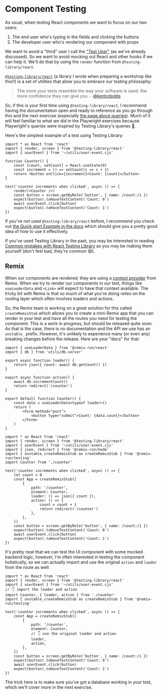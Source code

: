 # Component Testing

As usual, when testing React components we want to focus on our two users:

1. The end user who's typing in the fields and clicking the buttons
2. The developer user who's rendering our component with props

We want to avoid a "third" user I call the
["Test User"](https://kentcdodds.com/blog/avoid-the-test-user) (as we've already
discussed). So we want to avoid mocking out React and other hooks if we can help
it. We'll do that by using the `render` function from `@testing-library/react`.

[`@testing-library/react`](https://testing-library.com/react)
(a library I wrote when preparing a workshop like this!!) is a set of utilities
that allow you to embrace our testing philosophy:

> The more your tests resemble the way your software is used, the more confidence they can give you. - [@kentcdodds](https://twitter.com/kentcdodds/status/977018512689455106)

So, if this is your first time using `@testing-library/react`, I recommend
having the documentation open and ready to reference as you go through this
and the next exercise (especially
[the page about queries](https://testing-library.com/docs/queries/about)). Much
of it will feel familiar to what we did in the Playwright exercises because
Playwright's queries were inspired by Testing Library's queries 🎉.

Here's the simplest example of a test using Testing Library:

```tsx filename=app.test.tsx
import * as React from 'react'
import { render, screen } from '@testing-library/react'
import { userEvent } from '~/utils/user-event.cjs'

function Counter() {
	const [count, setCount] = React.useState(0)
	const increment = () => setCount(c => c + 1)
	return <button onClick={increment}>Count: {count}</button>
}

test('counter increments when clicked', async () => {
	render(<Counter />)
	const button = screen.getByRole('button', { name: /count:/i })
	expect(button).toHaveTextContent('Count: 0')
	await userEvent.click(button)
	expect(button).toHaveTextContent('Count: 1')
})
```

If you've not used `@testing-library/react` before, I recommend you check out
[the Quick start Example in the docs](https://testing-library.com/docs/react-testing-library/example-intro)
which should give you a pretty good idea of how to use it effectively.

If you've used Testing Library in the past, you may be interested in reading
[Common mistakes with React Testing Library](https://kentcdodds.com/blog/common-mistakes-with-react-testing-library)
as you may be making them yourself (don't feel bad, they're common 😅).

## Remix

When our components are rendered, they are using a
[context provider](https://react.dev/learn/passing-data-deeply-with-context)
from Remix. When we try to render our components in our test, things like
`useLoaderData` and `<Link>` will expect to have that context available. The
tricky bit with Remix is that so much of what you're doing relies on the routing
layer which often involves loaders and actions.

So, the Remix team is working on a great solution for this called
`createRemixStub` which allows you to create a mini-Remix app that you can
render in your test and have all the routes you need for testing the component.
This is a work in progress, but should be released quite soon. As that is the
case, there is no documentation and the API we use has an `unstable_` prefix.
However, it's unlikely to experience many (or even any) breaking changes before
the release. Here are your "docs" for that:

```tsx filename=app/routes/counter.test.tsx
import { useLoaderData } from '@remix-run/react'
import { db } from 'utils/db.server'

export async function loader() {
	return json({ count: await db.getCount() })
}

export async function action() {
	await db.incrementCount()
	return redirect('/counter')
}

export default function Counter() {
	const data = useLoaderData<typeof loader>()
	return (
		<Form method="post">
			<button type="submit">Count: {data.count}</button>
		</Form>
	)
}
```

```tsx filename=app/counter.test.tsx
import * as React from 'react'
import { render, screen } from '@testing-library/react'
import { userEvent } from '~/utils/user-event.cjs'
import { json, redirect } from '@remix-run/node'
import { unstable_createRemixStub as createRemixStub } from '@remix-run/testing'
import Counter from './counter'

test('counter increments when clicked', async () => {
	let count = 0
	const App = createRemixStub([
		{
			path: '/counter',
			element: Counter,
			loader: () => json({ count }),
			action: () => {
				count = count + 1
				return redirect('/counter')
			},
		},
	])
	const button = screen.getByRole('button', { name: /count:/i })
	expect(button).toHaveTextContent('Count: 0')
	await userEvent.click(button)
	expect(button).toHaveTextContent('Count: 1')
})
```

It's pretty neat that we can test the UI component with some mocked backend
logic, however, I'm often interested in testing the component holistically, so
we can actually import and use the original `action` and `loader` from the route
as well:

```tsx filename=app/counter.test.tsx
import * as React from 'react'
import { render, screen } from '@testing-library/react'
import { userEvent } from '~/utils/user-event.cjs'
// 👇 import the loader and action
import Counter, { loader, action } from './counter'
import { unstable_createRemixStub as createRemixStub } from '@remix-run/testing'

test('counter increments when clicked', async () => {
	const App = createRemixStub([
		{
			path: '/counter',
			element: Counter,
			// 👇 use the original loader and action
			loader,
			action,
		},
	])
	const button = screen.getByRole('button', { name: /count:/i })
	expect(button).toHaveTextContent('Count: 0')
	await userEvent.click(button)
	expect(button).toHaveTextContent('Count: 1')
})
```

The trick here is to make sure you've got a database working in your test, which
we'll cover more in the next exercise.
